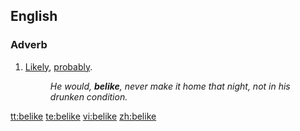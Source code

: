 ==English==
===Adverb===
{{en-adv|-}}

#{{archaic|or|dialectal|Northern England}} [[likely|Likely]], [[probably]].
#:''He would, '''belike''', never make it home that night, not in his drunken condition.''

[[tt:belike]]
[[te:belike]]
[[vi:belike]]
[[zh:belike]]